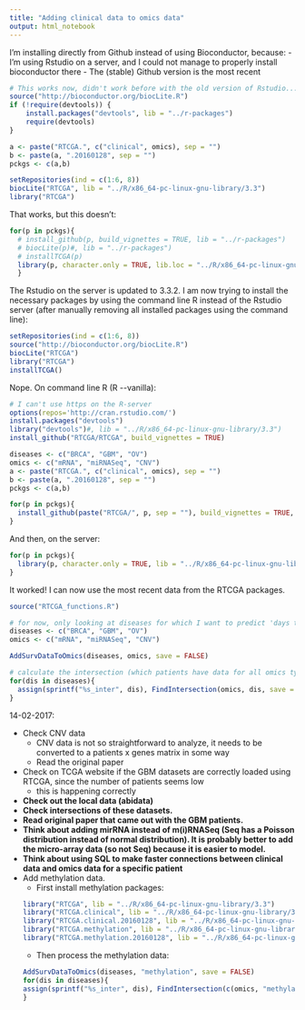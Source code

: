 ```yaml
---
title: "Adding clinical data to omics data"
output: html_notebook
---
```

I'm installing directly from Github instead of using Bioconductor, because:
- I'm using Rstudio on a server, and I could not manage to properly install bioconductor there
- The (stable) Github version is the most recent
```r
# This works now, didn't work before with the old version of Rstudio...
source("http://bioconductor.org/biocLite.R")
if (!require(devtools)) {
    install.packages("devtools", lib = "../r-packages")
    require(devtools)
}
```

```r
a <- paste("RTCGA.", c("clinical", omics), sep = "")
b <- paste(a, ".20160128", sep = "")
pckgs <- c(a,b)

setRepositories(ind = c(1:6, 8))
biocLite("RTCGA", lib = "../R/x86_64-pc-linux-gnu-library/3.3")
library("RTCGA")
```
That works, but this doesn't:
```r
for(p in pckgs){
  # install_github(p, build_vignettes = TRUE, lib = "../r-packages")
  # biocLite(p)#, lib = "../r-packages")
  # installTCGA(p)
  library(p, character.only = TRUE, lib.loc = "../R/x86_64-pc-linux-gnu-library/3.3")
  }
```
The Rstudio on the server is updated to 3.3.2. I am now trying to install the necessary packages by using the command line R instead of the Rstudio server (after manually removing all installed packages using the command line):
```r
setRepositories(ind = c(1:6, 8))
source("http://bioconductor.org/biocLite.R")
biocLite("RTCGA")
library("RTCGA")
installTCGA()
```

Nope. On command line R (R \-\-vanilla):

```r
# I can't use https on the R-server
options(repos='http://cran.rstudio.com/')
install.packages("devtools")
library("devtools")#, lib = "../R/x86_64-pc-linux-gnu-library/3.3")
install_github("RTCGA/RTCGA", build_vignettes = TRUE)

diseases <- c("BRCA", "GBM", "OV")
omics <- c("mRNA", "miRNASeq", "CNV")
a <- paste("RTCGA.", c("clinical", omics), sep = "")
b <- paste(a, ".20160128", sep = "")
pckgs <- c(a,b)

for(p in pckgs){
  install_github(paste("RTCGA/", p, sep = ""), build_vignettes = TRUE, force = TRUE)
}
```
And then, on the server:
```r
for(p in pckgs){
  library(p, character.only = TRUE, lib = "../R/x86_64-pc-linux-gnu-library/3.3")
}
```
It worked! I can now use the most recent data from the RTCGA packages.

```r
source("RTCGA_functions.R")

# for now, only looking at diseases for which I want to predict 'days to death'
diseases <- c("BRCA", "GBM", "OV")
omics <- c("mRNA", "miRNASeq", "CNV")

AddSurvDataToOmics(diseases, omics, save = FALSE)

# calculate the intersection (which patients have data for all omics types)
for(dis in diseases){
  assign(sprintf("%s_inter", dis), FindIntersection(omics, dis, save = FALSE))
}
```
14-02-2017:

* Check CNV data
    + CNV data is not so straightforward to analyze, it needs to be converted to a patients x genes matrix in some way
    + Read the original paper
* Check on TCGA website if the GBM datasets are correctly loaded using RTCGA, since the number of patients seems low
    + this is happening correctly
* **Check out the local data (abidata)**
* **Check intersections of these datasets.**
* **Read original paper that came out with the GBM patients.**
* **Think about adding mirRNA instead of m(i)RNASeq (Seq has a Poisson distribution instead of normal distribution). It is probably better to add the micro-array data (so not Seq) because it is easier to model.**
* **Think about using SQL to make faster connections between clinical data and omics data for a specific patient**
* Add methylation data.
    + First install methylation packages:
```r
library("RTCGA", lib = "../R/x86_64-pc-linux-gnu-library/3.3")
library("RTCGA.clinical", lib = "../R/x86_64-pc-linux-gnu-library/3.3")
library("RTCGA.clinical.20160128", lib = "../R/x86_64-pc-linux-gnu-library/3.3")
library("RTCGA.methylation", lib = "../R/x86_64-pc-linux-gnu-library/3.3")
library("RTCGA.methylation.20160128", lib = "../R/x86_64-pc-linux-gnu-library/3.3")
```
    + Then process the methylation data:
```r
AddSurvDataToOmics(diseases, "methylation", save = FALSE)
for(dis in diseases){
  assign(sprintf("%s_inter", dis), FindIntersection(c(omics, "methylation"), dis, save = FALSE))
}
```


